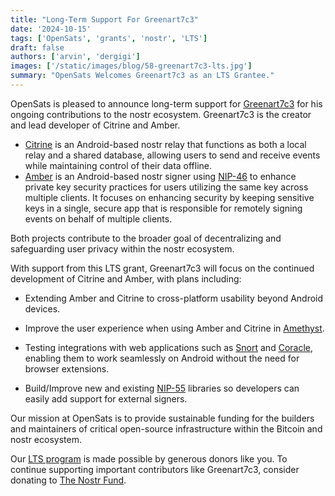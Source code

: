 ```yaml
---
title: "Long-Term Support For Greenart7c3"
date: '2024-10-15'
tags: ['OpenSats', 'grants', 'nostr', 'LTS']
draft: false
authors: ['arvin', 'dergigi']
images: ['/static/images/blog/58-greenart7c3-lts.jpg']
summary: "OpenSats Welcomes Greenart7c3 as an LTS Grantee."
---
```


OpenSats is pleased to announce long-term support for
[Greenart7c3](https://github.com/greenart7c3) for his ongoing contributions to
the nostr ecosystem. Greenart7c3 is the creator and lead developer of Citrine
and Amber.

- [Citrine](https://github.com/greenart7c3/Citrine) is an Android-based nostr relay that functions as both a local relay and
a shared database, allowing users to send and receive events while maintaining
control of their data offline.
- [Amber](https://github.com/greenart7c3/Amber) is an Android-based nostr signer using
[NIP-46](https://github.com/nostr-protocol/nips/blob/master/46.md) to enhance
private key security practices for users utilizing the same key across multiple
clients. It focuses on enhancing security by keeping sensitive keys in a single,
secure app that is responsible for remotely signing events on behalf of multiple
clients.

Both projects contribute to the broader goal of decentralizing and
safeguarding user privacy within the nostr ecosystem.

With support from this LTS grant, Greenart7c3 will focus on the continued
development of Citrine and Amber, with plans including:

- Extending Amber and Citrine to cross-platform usability beyond Android
  devices.

- Improve the user experience when using Amber and Citrine in [Amethyst](/blog/vitor-pamplona-receives-lts-grant).

- Testing integrations with web applications such as
  [Snort](/blog/kieran-receives-lts-grant) and
  [Coracle](/blog/hodlbod-receives-lts-grant), enabling them to work seamlessly
  on Android without the need for browser extensions.

- Build/Improve new and existing [NIP-55](https://github.com/nostr-protocol/nips/blob/master/55.md) libraries
  so developers can easily add support for external signers.
  
Our mission at OpenSats is to provide sustainable funding for the builders and
maintainers of critical open-source infrastructure within the Bitcoin and nostr
ecosystem.

Our [LTS program](/blog/nostr-lts-long-term-support-for-nostr-developers) is
made possible by generous donors like you. To continue supporting important
contributors like Greenart7c3, consider
donating to [The Nostr Fund](/funds/nostr).

<center>
    <DonateToNostrFundButton/>
</center>
